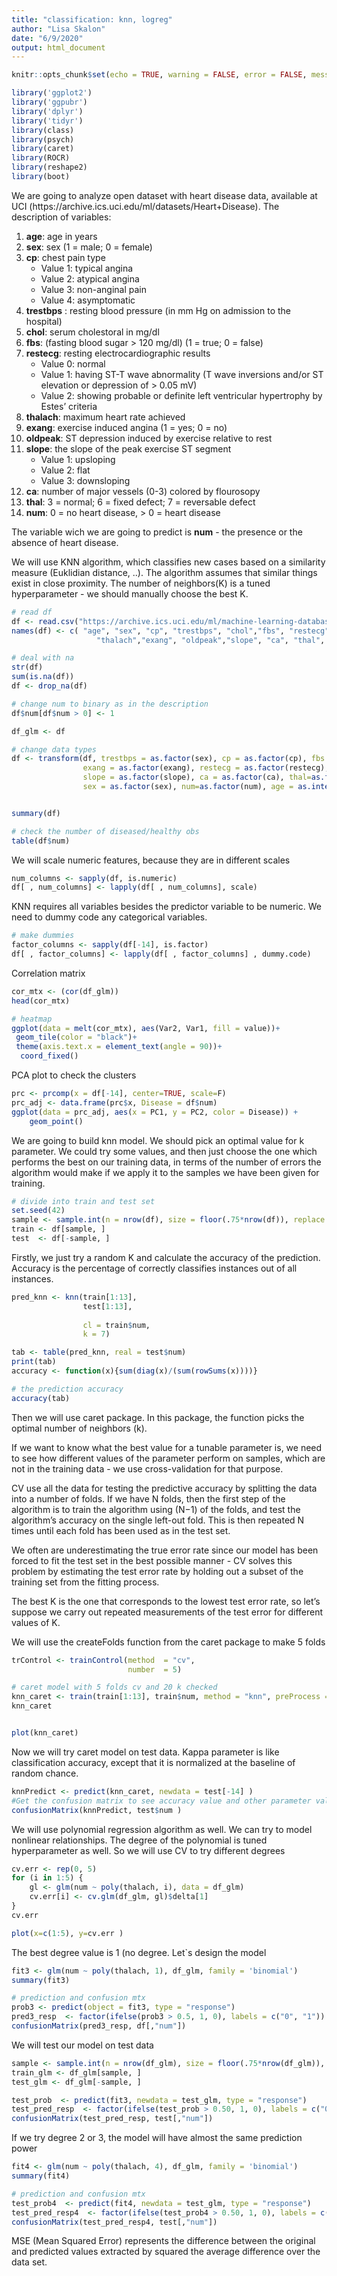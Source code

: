 ```yaml
---
title: "classification: knn, logreg"
author: "Lisa Skalon"
date: "6/9/2020"
output: html_document
---
```


```r
knitr::opts_chunk$set(echo = TRUE, warning = FALSE, error = FALSE, message = FALSE)
```

```r
library('ggplot2')
library('ggpubr')
library('dplyr')
library('tidyr')
library(class)
library(psych)
library(caret)
library(ROCR)
library(reshape2)
library(boot)
```

We are going to analyze open dataset with heart disease data, available at UCI (https://archive.ics.uci.edu/ml/datasets/Heart+Disease). The description of variables: 

1. **age**: age in years 
2. **sex**: sex (1 = male; 0 = female)
3. **cp**: chest pain type
      * Value 1: typical angina
      * Value 2: atypical angina
      * Value 3: non-anginal pain
      * Value 4: asymptomatic
4. **trestbps** : resting blood pressure (in mm Hg on admission to the hospital)
5. **chol**: serum cholestoral in mg/dl
6. **fbs**: (fasting blood sugar > 120 mg/dl)  (1 = true; 0 = false)
7. **restecg**: resting electrocardiographic results
      * Value 0: normal
      * Value 1: having ST-T wave abnormality (T wave inversions and/or ST elevation or depression of > 0.05 mV)
      * Value 2: showing probable or definite left ventricular hypertrophy by Estes' criteria
8. **thalach**: maximum heart rate achieved
9. **exang**: exercise induced angina (1 = yes; 0 = no)
10. **oldpeak**: ST depression induced by exercise relative to rest
11. **slope**: the slope of the peak exercise ST segment
      * Value 1: upsloping
      * Value 2: flat
      * Value 3: downsloping
12. **ca**: number of major vessels (0-3) colored by flourosopy
13. **thal**: 3 = normal; 6 = fixed defect; 7 = reversable defect
14. **num**: 0 = no heart disease, > 0 = heart disease


The variable wich we are going to predict is **num** - the presence or the absence of heart disease. 

We will use KNN algorithm, which classifies new cases based on a similarity measure (Euklidian distance, ..).
The algorithm assumes that similar things exist in close proximity. The number of neighbors(K) is a tuned hyperparameter - we should manually choose the best K. 


```r
# read df
df <- read.csv("https://archive.ics.uci.edu/ml/machine-learning-databases/heart-disease/processed.cleveland.data",header=FALSE, na.strings = '?')
names(df) <- c( "age", "sex", "cp", "trestbps", "chol","fbs", "restecg",
                   "thalach","exang", "oldpeak","slope", "ca", "thal", "num")

# deal with na
str(df)
sum(is.na(df))
df <- drop_na(df)

# change num to binary as in the description
df$num[df$num > 0] <- 1

df_glm <- df

# change data types 
df <- transform(df, trestbps = as.factor(sex), cp = as.factor(cp), fbs = as.factor(fbs),
                exang = as.factor(exang), restecg = as.factor(restecg), 
                slope = as.factor(slope), ca = as.factor(ca), thal=as.factor(thal),
                sex = as.factor(sex), num=as.factor(num), age = as.integer(age))


summary(df)

# check the number of diseased/healthy obs
table(df$num)
```
We will scale numeric features, because they are in different scales
```r
num_columns <- sapply(df, is.numeric)
df[ , num_columns] <- lapply(df[ , num_columns], scale)
```

KNN requires all variables besides the predictor variable to be numeric. We need to dummy code any categorical variables.
 
```r
# make dummies
factor_columns <- sapply(df[-14], is.factor)
df[ , factor_columns] <- lapply(df[ , factor_columns] , dummy.code)
```
 


Correlation matrix
```r
cor_mtx <- (cor(df_glm))
head(cor_mtx)

# heatmap
ggplot(data = melt(cor_mtx), aes(Var2, Var1, fill = value))+
 geom_tile(color = "black")+
 theme(axis.text.x = element_text(angle = 90))+
  coord_fixed()

```

PCA plot to check the clusters

```r
prc <- prcomp(x = df[-14], center=TRUE, scale=F)
prc_adj <- data.frame(prc$x, Disease = df$num)
ggplot(data = prc_adj, aes(x = PC1, y = PC2, color = Disease)) +
    geom_point()
```

We are going to build knn model. We should pick an optimal value for k parameter. We could try some values, and then just choose the one which performs the best on our training data, in terms of the number of errors the algorithm would make if we apply it to the samples we have been given for training.

```r
# divide into train and test set
set.seed(42)
sample <- sample.int(n = nrow(df), size = floor(.75*nrow(df)), replace = F)
train <- df[sample, ]
test  <- df[-sample, ]
```

Firstly, we just try a random K and calculate the accuracy of the prediction. Accuracy is the percentage of correctly classifies instances out of all instances.
```r

pred_knn <- knn(train[1:13],
                test[1:13],
                
                cl = train$num,
                k = 7)

tab <- table(pred_knn, real = test$num)
print(tab)
accuracy <- function(x){sum(diag(x)/(sum(rowSums(x))))}

# the prediction accuracy
accuracy(tab)

```

Then we will use caret package. In this package, the function picks the optimal number of neighbors (k).

If we want to know what the best value for a tunable parameter is, we need to see how different values of the parameter perform on samples, which are not in the training data - we use cross-validation for that purpose. 

CV use all the data for testing the predictive accuracy by splitting the data into a number of folds. If we have N folds, then the first step of the algorithm is to train the algorithm using (N−1) of the folds, and test the algorithm’s accuracy on the single left-out fold. This is then repeated N times until each fold has been used as in the test set.

We often are underestimating the true error rate since our model has been forced to fit the test set in the best possible manner - CV solves this problem by estimating the test error rate by holding out a subset of the training set from the fitting process. 

The best K is the one that corresponds to the lowest test error rate, so let’s suppose we carry out repeated measurements of the test error for different values of K.

We will use the createFolds function from the caret package to make 5 folds

```r
trControl <- trainControl(method  = "cv",
                          number  = 5)

# caret model with 5 folds cv and 20 k checked
knn_caret <- train(train[1:13], train$num, method = "knn", preProcess = c("center","scale"), trControl  = trControl, tuneLength = 20)
knn_caret


plot(knn_caret)
```

Now we will try caret model on test data. Kappa parameter is like classification accuracy, except that it is normalized at the baseline of random chance.

```r
knnPredict <- predict(knn_caret, newdata = test[-14] )
#Get the confusion matrix to see accuracy value and other parameter values
confusionMatrix(knnPredict, test$num )

```

We will use polynomial regression algorithm as well. We can try to model nonlinear relationships. The degree of the polynomial is tuned hyperparameter as well. 
So we will use CV to try different degrees


```r
cv.err <- rep(0, 5)
for (i in 1:5) {
    gl <- glm(num ~ poly(thalach, i), data = df_glm)
    cv.err[i] <- cv.glm(df_glm, gl)$delta[1]
}
cv.err

plot(x=c(1:5), y=cv.err )
```
The best degree value is 1 (no degree.
Let`s design the model
```r
fit3 <- glm(num ~ poly(thalach, 1), df_glm, family = 'binomial')
summary(fit3)

# prediction and confusion mtx
prob3 <- predict(object = fit3, type = "response")
pred3_resp  <- factor(ifelse(prob3 > 0.5, 1, 0), labels = c("0", "1"))
confusionMatrix(pred3_resp, df[,"num"])
```

We will test our model on test data
```r
sample <- sample.int(n = nrow(df_glm), size = floor(.75*nrow(df_glm)), replace = F)
train_glm <- df_glm[sample, ]
test_glm <- df_glm[-sample, ]
```

```r
test_prob  <- predict(fit3, newdata = test_glm, type = "response")
test_pred_resp  <- factor(ifelse(test_prob > 0.50, 1, 0), labels = c("0", "1"))
confusionMatrix(test_pred_resp, test[,"num"])

```
If we try degree 2 or 3, the model will have almost the same prediction power

```r
fit4 <- glm(num ~ poly(thalach, 4), df_glm, family = 'binomial')
summary(fit4)

# prediction and confusion mtx
test_prob4  <- predict(fit4, newdata = test_glm, type = "response")
test_pred_resp4  <- factor(ifelse(test_prob4 > 0.50, 1, 0), labels = c("0", "1"))
confusionMatrix(test_pred_resp4, test[,"num"])
```


MSE (Mean Squared Error) represents the difference between the original and predicted values extracted by squared the average difference over the data set.


